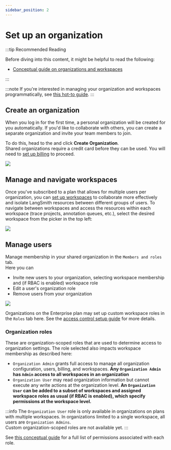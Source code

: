 ```yaml
---
sidebar_position: 2
---
```



# Set up an organization

:::tip Recommended Reading

Before diving into this content, it might be helpful to read the following:

- [Conceptual guide on organizations and workspaces](../../concepts)

:::

:::note
If you're interested in managing your organization and workspaces programmatically, see [this hot-to guide](.//manage_organization_by_api.mdx).
:::

## Create an organization

When you log in for the first time, a personal organization will be created for you automatically. If you'd like to collaborate with others, you can create a separate organization and invite your team members to join.

To do this, head to the <RegionalUrl text='Settings page' suffix='/settings'/> and click **Create Organization**.  
Shared organizations require a credit card before they can be used. You will need to [set up billing](./set_up_billing) to proceed.

![](./static/create_organization.png)

## Manage and navigate workspaces

Once you've subscribed to a plan that allows for multiple users per organization, you can [set up workspaces](./set_up_workspace) to collaborate more effectively and isolate LangSmith resources between different groups of users.
To navigate between workspaces and access the resources within each workspace (trace projects, annotation queues, etc.), select the desired workspace from the picker in the top left:

![](./static/select_workspace.png)

## Manage users

Manage membership in your shared organization in the <RegionalUrl text='Settings page' suffix='/settings'/> `Members and roles` tab.  
Here you can

- Invite new users to your organization, selecting workspace membership and (if RBAC is enabled) workspace role
- Edit a user's organization role
- Remove users from your organization

![](./static/organization_members_and_roles.png)

Organizations on the Enterprise plan may set up custom workspace roles in the `Roles` tab here. See the [access control setup guide](./set_up_access_control.mdx) for more details.

### Organization roles

These are organization-scoped roles that are used to determine access to organization settings. The role selected also impacts workspace membership as described here:

- `Organization Admin` grants full access to manage all organization configuration, users, billing, and workspaces. **Any `Organization Admin` has `Admin` access to all workspaces in an organization**
- `Organization User` may read organization information but cannot execute any write actions at the organization level. **An `Organization User` can be added to a subset of workspaces and assigned workspace roles as usual (if RBAC is enabled), which specify permissions at the workspace level.**

:::info
The `Organization User` role is only available in organizations on plans with multiple workspaces. In organizations limited to a single workspace, all users are `Organization Admins`.  
Custom organization-scoped roles are not available yet.
:::

See [this conceptual guide](../../concepts#organization-roles) for a full list of permissions associated with each role.
